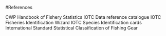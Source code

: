 #References

CWP Handbook of Fishery Statistics
IOTC Data reference catalogue
IOTC Fisheries Identification Wizard
IOTC Species Identification cards 
International Standard Statistical Classification of Fishing Gear
